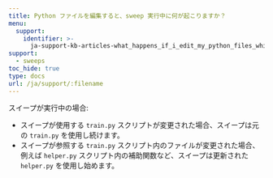 ---
title: Python ファイルを編集すると、sweep 実行中に何が起こりますか？
menu:
  support:
    identifier: >-
      ja-support-kb-articles-what_happens_if_i_edit_my_python_files_while_a_sweep_is_running
support:
  - sweeps
toc_hide: true
type: docs
url: /ja/support/:filename
---
スイープが実行中の場合:
- スイープが使用する `train.py` スクリプトが変更された場合、スイープは元の `train.py` を使用し続けます。
- スイープが参照する `train.py` スクリプト内のファイルが変更された場合、例えば `helper.py` スクリプト内の補助関数など、スイープは更新された `helper.py` を使用し始めます。